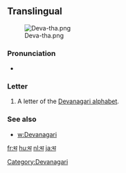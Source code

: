 ==Translingual==
[[File:Deva-tha.png|thumb]]

===Pronunciation===
* {{IPA|/t̪ʰə/|lang=mul}}

===Letter===
{{mul-deva|tha}}

# A letter of the [[Devanagari alphabet]].

===See also===
* [[w:Devanagari]]

[[Category:Devanagari]]

[[fr:थ]]
[[hu:थ]]
[[nl:थ]]
[[ja:थ]]